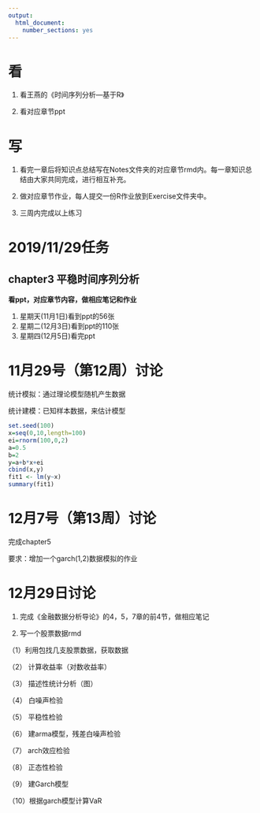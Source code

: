 ```yaml
---
output: 
  html_document: 
    number_sections: yes
---
```


# 看

1. 看王燕的《时间序列分析—基于R》

2. 看对应章节ppt 

# 写

1. 看完一章后将知识点总结写在Notes文件夹的对应章节rmd内。每一章知识总结由大家共同完成，进行相互补充。

2. 做对应章节作业，每人提交一份R作业放到Exercise文件夹中。

3. 三周内完成以上练习

# 2019/11/29任务
## chapter3 平稳时间序列分析
**看ppt，对应章节内容，做相应笔记和作业**

1. 星期天(11月1日)看到ppt的56张
2. 星期二(12月3日)看到ppt的110张
3. 星期四(12月5日)看完ppt

# 11月29号（第12周）讨论
统计模拟：通过理论模型随机产生数据

统计建模：已知样本数据，来估计模型
```r
set.seed(100)
x=seq(0,10,length=100)
ei=rnorm(100,0,2)
a=0.5
b=2
y=a+b*x+ei
cbind(x,y)
fit1 <- lm(y~x)
summary(fit1)
```

# 12月7号（第13周）讨论
完成chapter5

要求：增加一个garch(1,2)数据模拟的作业

# 12月29日讨论

1. 完成《金融数据分析导论》的4，5，7章的前4节，做相应笔记

2. 写一个股票数据rmd

（1）利用包找几支股票数据，获取数据

（2） 计算收益率（对数收益率）

（3） 描述性统计分析（图）

（4） 白噪声检验

（5） 平稳性检验

（6） 建arma模型，残差白噪声检验

（7） arch效应检验

（8） 正态性检验

（9） 建Garch模型

（10）根据garch模型计算VaR



